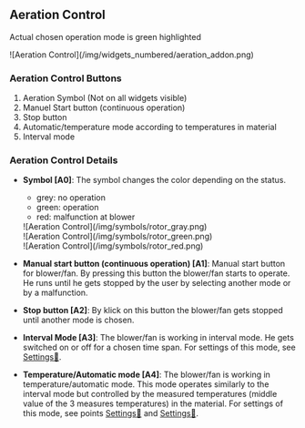 ## Aeration Control

Actual chosen operation mode is green highlighted

<div class="imgSized1">
  ![Aeration Control](/img/widgets_numbered/aeration_addon.png)
</div>

### Aeration Control Buttons

<div class="A">
  <ol class="">
    <li>Aeration Symbol (Not on all widgets visible)</li>
    <li>Manuel Start button (continuous operation)</li>
    <li>Stop button</li>
    <li>Automatic/temperature mode according to temperatures in material </li>
    <li>Interval mode</li>
  </ol>
</div>

### Aeration Control Details

- **Symbol [A0]**: The symbol changes the color depending on the status.

  - grey: no operation
  - green: operation
  - red: malfunction at blower

  <div class="flex-equaly">
    <div class="">![Aeration Control](/img/symbols/rotor_gray.png)</div>
    <div class="">![Aeration Control](/img/symbols/rotor_green.png)</div>
    <div class="">![Aeration Control](/img/symbols/rotor_red.png)</div>
  </div>

- **Manual start button (continuous operation) [A1]**: Manual start button for blower/fan. By pressing this button the blower/fan starts to operate. He runs until he gets stopped by the user by selecting another mode or by a malfunction.
- **Stop button [A2]**: By klick on this button the blower/fan gets stopped until another mode is chosen.
- **Interval Mode [A3]**: The blower/fan is working in interval mode. He gets switched on or off for a chosen time span. For settings of this mode, see [Settings🔗](#interval-mode).
- **Temperature/Automatic mode [A4]**: The blower/fan is working in temperature/automatic mode. This mode operates similarly to the interval mode but controlled by the measured temperatures (middle value of the 3 measures temperatures) in the material. For settings of this mode, see points [Settings🔗](#temperatureautomatic-mode-runtime-settings) and [Settings🔗](#temperatureautomatic-mode-pausetime-settings).
